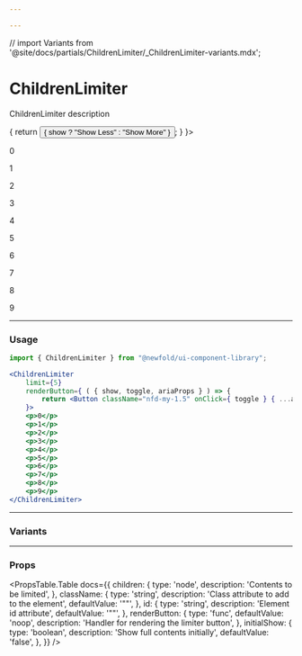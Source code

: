 ```yaml
---

---
```

// import Variants from '@site/docs/partials/ChildrenLimiter/_ChildrenLimiter-variants.mdx';

# ChildrenLimiter
ChildrenLimiter description

<NewfoldRoot>
  <ChildrenLimiter 
    limit={5}
    renderButton={ ( { show, toggle, ariaProps } ) => {
		return <Button className="nfd-my-1.5" onClick={ toggle } { ...ariaProps }>{ show ? "Show Less" : "Show More" }</Button>; } 
    }>
    <p>0</p>
    <p>1</p>
    <p>2</p>
    <p>3</p>
    <p>4</p>
    <p>5</p>
    <p>6</p>
    <p>7</p>
    <p>8</p>
    <p>9</p>
  </ChildrenLimiter>
</NewfoldRoot>

---
### Usage
```jsx
import { ChildrenLimiter } from "@newfold/ui-component-library";

<ChildrenLimiter 
    limit={5}
    renderButton={ ( { show, toggle, ariaProps } ) => {
		return <Button className="nfd-my-1.5" onClick={ toggle } { ...ariaProps }>{ show ? "Show Less" : "Show More" }</Button>; } 
    }>
    <p>0</p>
    <p>1</p>
    <p>2</p>
    <p>3</p>
    <p>4</p>
    <p>5</p>
    <p>6</p>
    <p>7</p>
    <p>8</p>
    <p>9</p>
</ChildrenLimiter>
```
---
### Variants

---
### Props
<PropsTable.Table 
    docs={{
        children: {
            type: 'node',
            description: 'Contents to be limited',
        },
        className: {
            type: 'string',
            description: 'Class attribute to add to the element',
            defaultValue: '""',
        },
        id: {
            type: 'string',
            description: 'Element id attribute',
            defaultValue: '""',
        },
        renderButton: {
            type: 'func',
            defaultValue: 'noop',
            description: 'Handler for rendering the limiter button',
        },
        initialShow: {
            type: 'boolean',
            description: 'Show full contents initially',
            defaultValue: 'false',
        },
    }}
/>
